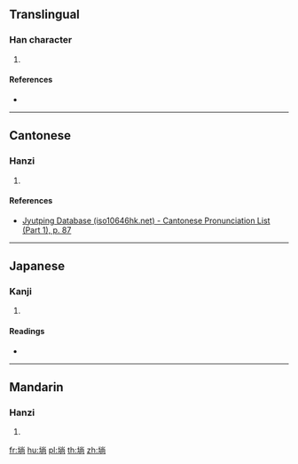 {{character info/new}}
==Translingual==

===Han character===
{{Han char|rn=32|rad=土|as=08|sn=11|four=|canj=GFBR|ids=⿰土尚}}

# {{defn|Han|sort=土08}}

====References====
* {{Han ref|kx=0230.360|dkj=05176|hdz=10452.130|uh=57EB|ud=22507}}

----

==Cantonese==

===Hanzi===
{{yue-hanzi|jyut=[[cung2]]|y=chung2}}

# {{defn|lang=yue|sort=土08}}

====References====
* [http://www.iso10646hk.net/jp/document/download.jsp Jyutping Database (iso10646hk.net) - Cantonese Pronunciation List (Part 1), p. 87]

----

==Japanese==

===Kanji===
{{ja-kanji|grade=|rs=土08}}

# {{defn|lang=ja|sort=土08}}

====Readings====
* {{ja-readings|on=[[しょう]] (shō), [[ちゅう]] (chū)|kun=}}

----

==Mandarin==

===Hanzi===
{{cmn-hanzi|pin=[[chǒng]] ([[chong3]])|wg=ch'ung<sup>3</sup>}}

# {{defn|lang=cmn|sort=土08}}

[[fr:埫]]
[[hu:埫]]
[[pl:埫]]
[[th:埫]]
[[zh:埫]]